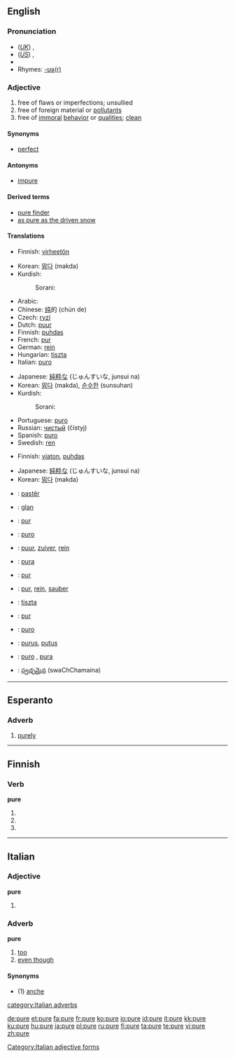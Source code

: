 {{see|puré|purè}}

==English==

===Pronunciation===
*(''[[Received Pronunciation|UK]]'') {{IPA|/ˈpjʊə/}}, {{SAMPA|/"pjU@/}}
*(''[[General American|US]]'') {{IPA|/ˈpjʊɚ/}}, {{SAMPA|/"pjU@`/}}
*{{audio|en-us-pure.ogg|Audio (US)}}
*Rhymes: [[Rhymes:English:-ʊə(r)|-ʊə(r)]]

===Adjective===
{{en-adj}}

# free of flaws or imperfections; unsullied
# free of foreign material or [[pollutant]]s
# free of [[immoral]] [[behavior]] or [[quality|qualities]]; [[clean]]

====Synonyms====
*[[perfect]]

====Antonyms====
*[[impure]]

====Derived terms====
*[[pure finder]]
*[[as pure as the driven snow]]

====Translations====
{{trans-top|free of flaws or imperfections}}
*Finnish: [[virheetön]]
{{trans-mid}}
*Korean: [[맑다]] (makda)
*Kurdish: 
*:Sorani: {{t|ku|په‌تی|tr=pati|sc=KUchar}}
{{trans-bottom}}

{{trans-top|free of foreign material or pollutants}}
*Arabic: {{Arab|[[صافي]]}} {{IPAchar|(ʂāfi)}}
*Chinese: [[纯]]的 (chún de)
* Czech: [[ryzí]] {{m}}
*Dutch: [[puur]]
*Finnish: [[puhdas]]
*French: [[pur#French|pur]]
*German: [[rein#German|rein]]
*Hungarian: [[tiszta]]
*Italian: [[puro]]
{{trans-mid}}
*Japanese: [[純粋な]] (じゅんすいな, junsui na)
*Korean: [[맑다]] (makda), [[순수한]] (sunsuhan)
*Kurdish: 
*:Sorani: {{t|ku|ڕوون|tr=Roon|sc=KUchar}}
*Portuguese: [[puro]]
*Russian: [[чистый]] (čístyj)
*Spanish: [[puro]]
*Swedish: [[ren#Swedish|ren]]
{{trans-bottom}}

{{trans-top|free of immoral behavior or qualities; clean}}
*Finnish: [[viaton]], [[puhdas]]
{{trans-mid}}
*Japanese: [[純粋な]] (じゅんすいな, junsui na)
*Korean: [[맑다]] (makda)
{{trans-bottom}}

{{checktrans}}
{{trans-top|translations to be checked}}
*{{ttbc|Albanian}}: [[pastër]]
*{{ttbc|Breton}}: [[glan]]
*{{ttbc|Catalan}}: [[pur]]
*{{ttbc|Cebuano}}: [[puro]]
*{{ttbc|Dutch}}: [[puur]], [[zuiver]], [[rein]]
*{{ttbc|Esperanto}}: [[pura]]
*{{ttbc|French}}: [[pur]]
*{{ttbc|German}}: [[pur]], [[rein]], [[sauber]]
*{{ttbc|Hungarian}}: [[tiszta]]
{{trans-mid}}
*{{ttbc|Interlingua}}: [[pur]] 
*{{ttbc|Italian}}: [[puro]]
*{{ttbc|Latin}}: [[purus]], [[putus]]
*{{ttbc|Spanish}}: [[puro]] {{m}}, [[pura]] {{f}}
*{{ttbc|Telugu}}: [[స్వఛ్ఛమైన]] (swaChChamaina)
{{trans-bottom}}

----

==Esperanto==
===Adverb===
{{eo-adv}}
#[[purely]]

----

==Finnish==

===Verb===
'''pure'''

# {{fi-form of|purra|type=verb|mood=indicative|tense=present connegative}}
# {{fi-form of|purra|type=verb|pr=second-person|pl=singular|mood=imperative|tense=present}}
# {{fi-form of|purra|type=verb|pr=second-person|pl=singular|mood=imperative|tense=present connegative}}

----

==Italian==
===Adjective===
'''pure''' {{p}}
# {{feminine plural of|puro#Adjective|puro}}

===Adverb===
'''pure'''

# [[too]]
# [[even though]]

====Synonyms====
*(1) [[anche]]

[[Category:Italian adjective forms]]
[[category:Italian adverbs]]

[[de:pure]]
[[et:pure]]
[[fa:pure]]
[[fr:pure]]
[[ko:pure]]
[[io:pure]]
[[id:pure]]
[[it:pure]]
[[kk:pure]]
[[ku:pure]]
[[hu:pure]]
[[ja:pure]]
[[pl:pure]]
[[ru:pure]]
[[fi:pure]]
[[ta:pure]]
[[te:pure]]
[[vi:pure]]
[[zh:pure]]